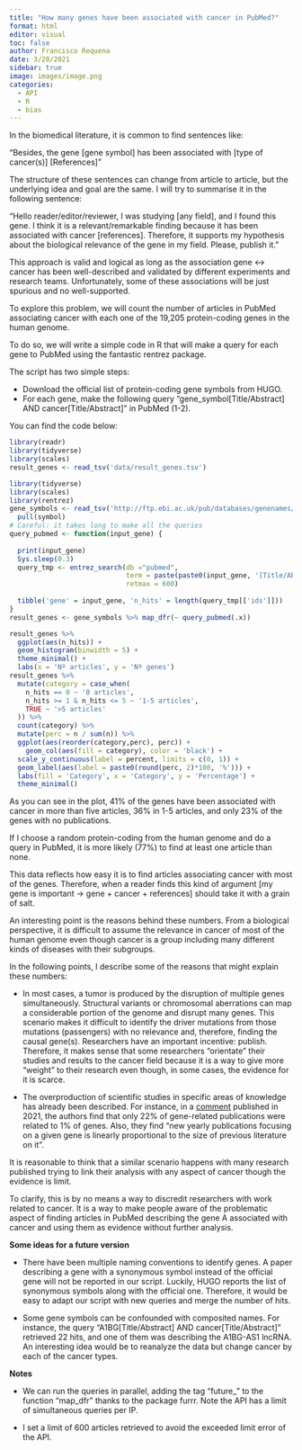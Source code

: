 ---
title: "How many genes have been associated with cancer in PubMed?"
format: html
editor: visual 
toc: false
author: Francisco Requena
date: 3/20/2021 
sidebar: true
image: images/image.png
categories:
  - API
  - R
  - bias
---


In the biomedical literature, it is common to find sentences like:

"Besides, the gene [gene symbol] has been associated with [type of cancer(s)] [References]"

The structure of these sentences can change from article to article, but the underlying idea and goal are the same. I will try to summarise it in the following sentence:

"Hello reader/editor/reviewer, I was studying [any field], and I found this gene. I think it is a relevant/remarkable finding because it has been associated with cancer [references]. Therefore, it supports my hypothesis about the biological relevance of the gene in my field. Please, publish it."

This approach is valid and logical as long as the association gene <-> cancer has been well-described and validated by different experiments and research teams. Unfortunately, some of these associations will be just spurious and no well-supported.

To explore this problem, we will count the number of articles in PubMed associating cancer with each one of the 19,205 protein-coding genes in the human genome.

To do so, we will write a simple code in R that will make a query for each gene to PubMed using the fantastic rentrez package.

The script has two simple steps:

* Download the official list of protein-coding gene symbols from HUGO.
* For each gene, make the following query "gene_symbol[Title/Abstract] AND cancer[Title/Abstract]" in PubMed (1-2).

You can find the code below:

```{r, include=FALSE}
library(readr)
library(tidyverse)
library(scales)
result_genes <- read_tsv('data/result_genes.tsv')
```


```{r, eval = FALSE}
library(tidyverse)
library(scales)
library(rentrez)
gene_symbols <- read_tsv('http://ftp.ebi.ac.uk/pub/databases/genenames/hgnc/tsv/locus_types/gene_with_protein_product.txt') %>% 
  pull(symbol)
# Careful: it takes long to make all the queries
query_pubmed <- function(input_gene) {
  
  print(input_gene)
  Sys.sleep(0.3)
  query_tmp <- entrez_search(db ="pubmed", 
                             term = paste(paste0(input_gene, '[Title/Abstract]'),' AND ', 'cancer[Title/Abstract]'), 
                             retmax = 600)
  
  tibble('gene' = input_gene, 'n_hits' = length(query_tmp[['ids']]))
}
result_genes <- gene_symbols %>% map_dfr(~ query_pubmed(.x))
```

```{r}
result_genes %>%
  ggplot(aes(n_hits)) +
  geom_histogram(binwidth = 5) +
  theme_minimal() +
  labs(x = 'Nº articles', y = 'Nº genes')
result_genes %>%
  mutate(category = case_when(
    n_hits == 0 ~ '0 articles',
    n_hits >= 1 & n_hits <= 5 ~ '1-5 articles',
    TRUE ~ '>5 articles'
  )) %>% 
  count(category) %>%
  mutate(perc = n / sum(n)) %>%
  ggplot(aes(reorder(category,perc), perc)) +
    geom_col(aes(fill = category), color = 'black') +
  scale_y_continuous(label = percent, limits = c(0, 1)) +
  geom_label(aes(label = paste0(round(perc, 2)*100, '%'))) +
  labs(fill = 'Category', x = 'Category', y = 'Percentage') +
  theme_minimal()
```



As you can see in the plot, 41% of the genes have been associated with cancer in more than five articles, 36% in 1-5 articles, and only 23% of the genes with no publications. 

If I choose a random protein-coding from the human genome and do a query in PubMed, it is more likely (77%) to find at least one article than none.

This data reflects how easy it is to find articles associating cancer with most of the genes. Therefore, when a reader finds this kind of argument [my gene is important -> gene + cancer + references] should take it with a grain of salt.

An interesting point is the reasons behind these numbers. From a biological perspective, it is difficult to assume the relevance in cancer of most of the human genome even though cancer is a group including many different kinds of diseases with their subgroups. 

In the following points, I describe some of the reasons that might explain these numbers:

* In most cases, a tumor is produced by the disruption of multiple genes simultaneously. Structural variants or chromosomal aberrations can map a considerable portion of the genome and disrupt many genes. This scenario makes it difficult to identify the driver mutations from those mutations (passengers) with no relevance and, therefore, finding the causal gene(s).
Researchers have an important incentive: publish. Therefore, it makes sense that some researchers "orientate" their studies and results to the cancer field because it is a way to give more "weight" to their research even though, in some cases, the evidence for it is scarce. 

* The overproduction of scientific studies in specific areas of knowledge has already been described. For instance, in a [comment](https://www.nature.com/articles/d41586-021-00314-6) published in 2021, the authors find that only 22% of gene-related publications were related to 1% of genes. Also, they find  "new yearly publications focusing on a given gene is linearly proportional to the size of previous literature on it". 

It is reasonable to think that a similar scenario happens with many research published trying to link their analysis with any aspect of cancer though the evidence is limit.

To clarify, this is by no means a way to discredit researchers with work related to cancer. It is a way to make people aware of the problematic aspect of finding articles in PubMed describing the gene A associated with cancer and using them as evidence without further analysis.


**Some ideas for a future version**

* There have been multiple naming conventions to identify genes. A paper describing a gene with a synonymous symbol instead of the official gene will not be reported in our script. Luckily, HUGO reports the list of synonymous symbols along with the official one. Therefore, it would be easy to adapt our script with new queries and merge the number of hits.

* Some gene symbols can be confounded with composited names. For instance, the query "A1BG[Title/Abstract] AND cancer[Title/Abstract]" retrieved 22 hits, and one of them was describing the A1BG-AS1 lncRNA.
An interesting idea would be to reanalyze the data but change cancer by each of the cancer types.

**Notes**

* We can run the queries in parallel, adding the tag "future_" to the function "map_dfr" thanks to the package furrr. Note the API has a limit of simultaneous queries per IP.

* I set a limit of 600 articles retrieved to avoid the exceeded limit error of the API.

